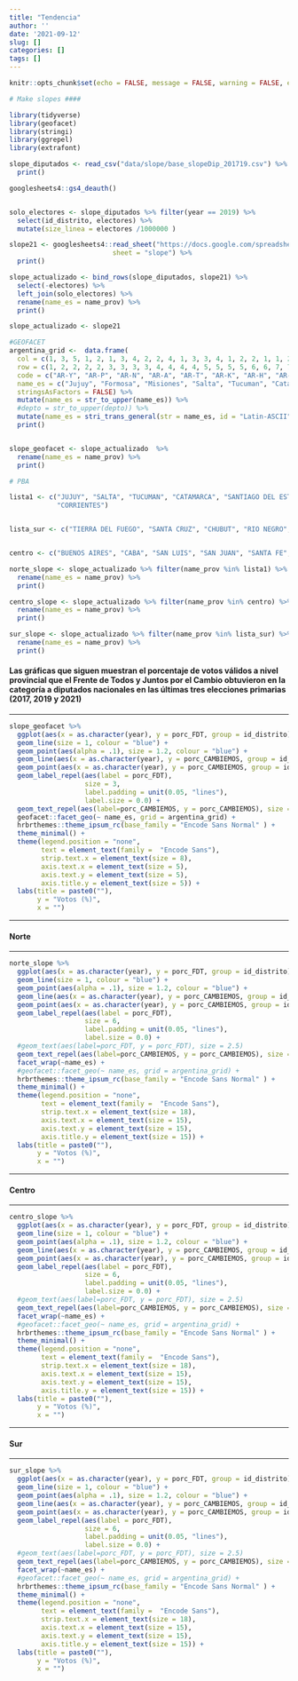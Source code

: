 ```yaml
---
title: "Tendencia"
author: ''
date: '2021-09-12'
slug: []
categories: []
tags: []
---
```

<style type="text/css">
.main-container {
  max-width: 820px;
  margin-left: auto;
  margin-right: auto;
}
</style>
 
```r
knitr::opts_chunk$set(echo = FALSE, message = FALSE, warning = FALSE, error = FALSE)

# Make slopes ####

library(tidyverse)
library(geofacet)
library(stringi)
library(ggrepel)
library(extrafont)

slope_diputados <- read_csv("data/slope/base_slopeDip_201719.csv") %>%
  print()

googlesheets4::gs4_deauth()


solo_electores <- slope_diputados %>% filter(year == 2019) %>%
  select(id_distrito, electores) %>%
  mutate(size_linea = electores /1000000 )

slope21 <- googlesheets4::read_sheet("https://docs.google.com/spreadsheets/d/1bbpIRD3HR8tZ6OyVRwtyz4L62pt7EJXVWpy9KYt6F-0/edit?usp=sharing",
                          sheet = "slope") %>%
  print()

slope_actualizado <- bind_rows(slope_diputados, slope21) %>%
  select(-electores) %>%
  left_join(solo_electores) %>%
  rename(name_es = name_prov) %>%
  print()

slope_actualizado <- slope21

#GEOFACET
argentina_grid <-  data.frame(
  col = c(1, 3, 5, 1, 2, 1, 3, 4, 2, 2, 4, 1, 3, 3, 4, 1, 2, 2, 1, 1, 2, 1, 1, 1),
  row = c(1, 2, 2, 2, 2, 3, 3, 3, 3, 4, 4, 4, 4, 5, 5, 5, 5, 6, 6, 7, 7, 8, 9, 10),
  code = c("AR-Y", "AR-P", "AR-N", "AR-A", "AR-T", "AR-K", "AR-H", "AR-W", "AR-G", "AR-X", "AR-E", "AR-F", "AR-S", "AR-B", "AR-C", "AR-J", "AR-D", "AR-L", "AR-M", "AR-Q", "AR-R", "AR-U", "AR-Z", "AR-V"),
  name_es = c("Jujuy", "Formosa", "Misiones", "Salta", "Tucuman", "Catamarca", "Chaco", "Corrientes", "Santiago del Estero", "Cordoba", "Entre Rios", "La Rioja", "Santa Fe", "Buenos Aires", "CABA", "San Juan", "San Luis", "La Pampa", "Mendoza", "Neuquen", "Rio Negro", "Chubut", "Santa Cruz", "Tierra del Fuego"),
  stringsAsFactors = FALSE) %>%
  mutate(name_es = str_to_upper(name_es)) %>%
  #depto = str_to_upper(depto)) %>%
  mutate(name_es = stri_trans_general(str = name_es, id = "Latin-ASCII")) %>%
  print()


slope_geofacet <- slope_actualizado  %>%
  rename(name_es = name_prov) %>%
  print()

```

```r
# PBA

lista1 <- c("JUJUY", "SALTA", "TUCUMAN", "CATAMARCA", "SANTIAGO DEL ESTERO", "LA RIOJA", "FORMOSA", "CHACO", "MISIONES",
            "CORRIENTES")


lista_sur <- c("TIERRA DEL FUEGO", "SANTA CRUZ", "CHUBUT", "RIO NEGRO", "NEUQUEN", "LA PAMPA")


centro <- c("BUENOS AIRES", "CABA", "SAN LUIS", "SAN JUAN", "SANTA FE", "CORDOBA", "MENDOZA", "ENTRE RIOS")

norte_slope <- slope_actualizado %>% filter(name_prov %in% lista1) %>%
  rename(name_es = name_prov) %>%
  print()

centro_slope <- slope_actualizado %>% filter(name_prov %in% centro) %>%
  rename(name_es = name_prov) %>%
  print()

sur_slope <- slope_actualizado %>% filter(name_prov %in% lista_sur) %>%
  rename(name_es = name_prov) %>%
  print()

```


#### **Las gráficas que siguen muestran el porcentaje de votos válidos a nivel provincial que el Frente de Todos y Juntos por el Cambio obtuvieron en la categoría a diputados nacionales en las últimas tres elecciones primarias (2017, 2019 y 2021)**


---------------------

```r
slope_geofacet %>%
  ggplot(aes(x = as.character(year), y = porc_FDT, group = id_distrito))+
  geom_line(size = 1, colour = "blue") +
  geom_point(aes(alpha = .1), size = 1.2, colour = "blue") +
  geom_line(aes(x = as.character(year), y = porc_CAMBIEMOS, group = id_distrito),size = 1, colour = "gold2") +
  geom_point(aes(x = as.character(year), y = porc_CAMBIEMOS, group = id_distrito,alpha = .1), size = 1.2, colour = "gold2") +
  geom_label_repel(aes(label = porc_FDT),
                   size = 3,
                   label.padding = unit(0.05, "lines"),
                   label.size = 0.0) +
  geom_text_repel(aes(label=porc_CAMBIEMOS, y = porc_CAMBIEMOS), size = 3) +
  geofacet::facet_geo(~ name_es, grid = argentina_grid) +
  hrbrthemes::theme_ipsum_rc(base_family = "Encode Sans Normal" ) +
  theme_minimal() +
  theme(legend.position = "none",
        text = element_text(family =  "Encode Sans"),
        strip.text.x = element_text(size = 8),
        axis.text.x = element_text(size = 5),
        axis.text.y = element_text(size = 5),
        axis.title.y = element_text(size = 5)) +
  labs(title = paste0(""),
       y = "Votos (%)",
       x = "")
```

------------

#### Norte

---------

```r

norte_slope %>%
  ggplot(aes(x = as.character(year), y = porc_FDT, group = id_distrito))+
  geom_line(size = 1, colour = "blue") +
  geom_point(aes(alpha = .1), size = 1.2, colour = "blue") +
  geom_line(aes(x = as.character(year), y = porc_CAMBIEMOS, group = id_distrito),size = 1, colour = "gold2") +
  geom_point(aes(x = as.character(year), y = porc_CAMBIEMOS, group = id_distrito,alpha = .1), size = 1.2, colour = "gold2") +
  geom_label_repel(aes(label = porc_FDT),
                   size = 6,
                   label.padding = unit(0.05, "lines"),
                   label.size = 0.0) +
  #geom_text(aes(label=porc_FDT, y = porc_FDT), size = 2.5)
  geom_text_repel(aes(label=porc_CAMBIEMOS, y = porc_CAMBIEMOS), size = 6) +
  facet_wrap(~name_es) +
  #geofacet::facet_geo(~ name_es, grid = argentina_grid) +
  hrbrthemes::theme_ipsum_rc(base_family = "Encode Sans Normal" ) +
  theme_minimal() +
  theme(legend.position = "none",
        text = element_text(family =  "Encode Sans"),
        strip.text.x = element_text(size = 18),
        axis.text.x = element_text(size = 15),
        axis.text.y = element_text(size = 15),
        axis.title.y = element_text(size = 15)) +
  labs(title = paste0(""),
       y = "Votos (%)",
       x = "")

```

-------------

#### Centro

--------

```r

centro_slope %>%
  ggplot(aes(x = as.character(year), y = porc_FDT, group = id_distrito))+
  geom_line(size = 1, colour = "blue") +
  geom_point(aes(alpha = .1), size = 1.2, colour = "blue") +
  geom_line(aes(x = as.character(year), y = porc_CAMBIEMOS, group = id_distrito),size = 1, colour = "gold2") +
  geom_point(aes(x = as.character(year), y = porc_CAMBIEMOS, group = id_distrito,alpha = .1), size = 1.2, colour = "gold2") +
  geom_label_repel(aes(label = porc_FDT),
                   size = 6,
                   label.padding = unit(0.05, "lines"),
                   label.size = 0.0) +
  #geom_text(aes(label=porc_FDT, y = porc_FDT), size = 2.5)
  geom_text_repel(aes(label=porc_CAMBIEMOS, y = porc_CAMBIEMOS), size = 6) +
  facet_wrap(~name_es) +
  #geofacet::facet_geo(~ name_es, grid = argentina_grid) +
  hrbrthemes::theme_ipsum_rc(base_family = "Encode Sans Normal" ) +
  theme_minimal() +
  theme(legend.position = "none",
        text = element_text(family =  "Encode Sans"),
        strip.text.x = element_text(size = 18),
        axis.text.x = element_text(size = 15),
        axis.text.y = element_text(size = 15),
        axis.title.y = element_text(size = 15)) +
  labs(title = paste0(""),
       y = "Votos (%)",
       x = "")
```

-----------------

#### Sur

----------

```r

sur_slope %>%
  ggplot(aes(x = as.character(year), y = porc_FDT, group = id_distrito))+
  geom_line(size = 1, colour = "blue") +
  geom_point(aes(alpha = .1), size = 1.2, colour = "blue") +
  geom_line(aes(x = as.character(year), y = porc_CAMBIEMOS, group = id_distrito),size = 1, colour = "gold2") +
  geom_point(aes(x = as.character(year), y = porc_CAMBIEMOS, group = id_distrito,alpha = .1), size = 1.2, colour = "gold2") +
  geom_label_repel(aes(label = porc_FDT),
                   size = 6,
                   label.padding = unit(0.05, "lines"),
                   label.size = 0.0) +
  #geom_text(aes(label=porc_FDT, y = porc_FDT), size = 2.5)
  geom_text_repel(aes(label=porc_CAMBIEMOS, y = porc_CAMBIEMOS), size = 6) +
  facet_wrap(~name_es) +
  #geofacet::facet_geo(~ name_es, grid = argentina_grid) +
  hrbrthemes::theme_ipsum_rc(base_family = "Encode Sans Normal" ) +
  theme_minimal() +
  theme(legend.position = "none",
        text = element_text(family =  "Encode Sans"),
        strip.text.x = element_text(size = 18),
        axis.text.x = element_text(size = 15),
        axis.text.y = element_text(size = 15),
        axis.title.y = element_text(size = 15)) +
  labs(title = paste0(""),
       y = "Votos (%)",
       x = "")
```